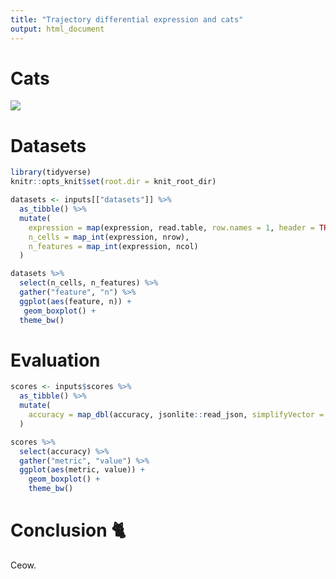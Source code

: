 ```yaml
---
title: "Trajectory differential expression and cats"
output: html_document
---
```


# Cats 

![](https://images.pexels.com/photos/104827/cat-pet-animal-domestic-104827.jpeg?auto=compress&cs=tinysrgb&h=350)

# Datasets
```r
library(tidyverse)
knitr::opts_knit$set(root.dir = knit_root_dir)
```

```r
datasets <- inputs[["datasets"]] %>% 
  as_tibble() %>% 
  mutate(
    expression = map(expression, read.table, row.names = 1, header = TRUE, sep = ","),
    n_cells = map_int(expression, nrow),
    n_features = map_int(expression, ncol)
  )
```

```r
datasets %>% 
  select(n_cells, n_features) %>% 
  gather("feature", "n") %>% 
  ggplot(aes(feature, n)) +
   geom_boxplot() +
  theme_bw()
```

# Evaluation

```r
scores <- inputs$scores %>% 
  as_tibble() %>% 
  mutate(
    accuracy = map_dbl(accuracy, jsonlite::read_json, simplifyVector = TRUE)
  )

scores %>% 
  select(accuracy) %>% 
  gather("metric", "value") %>% 
  ggplot(aes(metric, value)) +
    geom_boxplot() +
    theme_bw()
```

# Conclusion 🐈

Ceow.